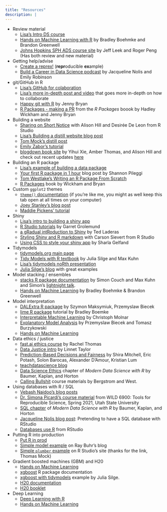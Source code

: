 ```yaml
---
title: "Resources"
description: |
---
```


* Review material
  - [Lisa's Intro DS course](https://ds112-lendway.netlify.app/)  
  - [Hands on Machine Learning with R](https://bradleyboehmke.github.io/HOML/) by Bradley Boehmke and Brandon Greenwell  
  - [Johns Hopkins SPH ADS course site](http://jtleek.com/ads2020/index.html) by Jeff Leek and Roger Peng (Has both review and new material)
  
* Getting help/advise  
  - [Create a reprex!](https://www.tidyverse.org/help/) (**repr**oducible **ex**ample)  
  - [Build a Career in Data Science podcast](https://podcast.bestbook.cool/) by Jacqueline Nolis and Emily Robinson

* git/GitHub in R  
  - [Lisa's GitHub for colaboration](https://github.com/llendway/github_for_collaboration/blob/master/github_for_collaboration.md)  
  - [Lisa's more in-depth post and video](https://lisalendway.netlify.app/posts/2021-02-24-gitinrstudio/) that goes more in-depth on how to collaborate
  - [Happy git with R](https://happygitwithr.com/) by Jenny Bryan
  - [R Packages - making a PR](https://r-pkgs.org/git.html#git-pullreq) from the *R Packages* boook by Hadley Wickham and Jenny Bryan
  
* Building a website  
  - [Sharing on Short Notice](https://rstudio.com/resources/webinars/sharing-on-short-notice-how-to-get-your-materials-online-with-r-markdown/) with Alison Hill and Desirée De Leon from R Studio
  - [Lisa's Building a distill website blog post](https://lisalendway.netlify.app/posts/2020-12-09-buildingdistill/)  
  - [Tom Mock's distill post](https://themockup.blog/posts/2020-08-01-building-a-blog-with-distill/)
  - [Emily Zabor's tutorial](https://www.emilyzabor.com/tutorials/rmarkdown_websites_tutorial.html)  
  - [blogdown book site](https://bookdown.org/yihui/blogdown/) by Yihui Xie, Amber Thomas, and Alison Hill and check out recent updates [here](https://blog.rstudio.com/2021/01/18/blogdown-v1.0/)
  
* Building an R package  
  - [Lisa's example of building a data package](https://lisalendway.netlify.app/posts/2020-12-30-welcometothejungle/) 
  - [Your first R package in 1 hour](https://www.pipinghotdata.com/posts/2020-10-25-your-first-r-package-in-1-hour/) blog post by Shannon Pileggi
  - [Tom Westlake's Writing an R Package From Scratch ](https://r-mageddon.netlify.app/post/writing-an-r-package-from-scratch/)  
  - [R Packages](https://r-pkgs.org/) book by Wickham and Bryan
  
* Custom `ggplot2` themes  
  - [`theme()` documentation](https://ggplot2.tidyverse.org/reference/theme.html) (if you're like me, you might as well keep this tab open at all times on your computer)
  - [Joey Stanley's blog post](https://joeystanley.com/blog/custom-themes-in-ggplot2)  
  - [Maddie Pickens' tutorial](https://rpubs.com/mclaire19/ggplot2-custom-themes)
  
* Shiny
  - [Lisa's intro to building a shiny app](https://animation-and-interactivity-in-r.netlify.app/#creating-an-app-with-shiny)  
  - [R Studio tutorials](https://shiny.rstudio.com/tutorial/) by Garret Grolemund  
  - [a gRadual intRoduction to Shiny](https://laderast.github.io/gradual_shiny/) by Ted Laderas
  - [Styling Shiny and R markdown](https://youtu.be/4OxokLdZQgQ) with Carson Sievert from R Studio  
  - [Using CSS to style your shiny app](https://sharla.party/post/2021-03-12-big-bud-press/) by Sharla Gelfand
  
* Tidymodels
  - [tidymodels.org main page](https://www.tidymodels.org/)
  - [Tidy Models with R textbook](https://www.tmwr.org/) by Julia Silge and Max Kuhn
  - [Lisa's tidymodels noRth presentation](https://youtu.be/tVZO-aoXStE)
  - [Julia Silge's blog](https://juliasilge.com/) with great examples
  
* Model stacking / ensembles  
  - [stacks R package documentation](https://stacks.tidymodels.org/articles/basics.html) by Simon Couch and Max Kuhn and Simon's [lightnight talk](https://youtu.be/E7uygsmx3-Y).
  - [Hands on Machine Learning](https://bradleyboehmke.github.io/HOML/stacking.html) by Bradley Boehmke & Brandon Greenwell
  
* Model interpretation
  - [DALExtra R package](https://modeloriented.github.io/DALEXtra/reference/explain_tidymodels.html) by Szymon Maksymiuk, Przemyslaw Biecek
  - [lime R package](https://uc-r.github.io/lime) tutorial by Bradley Boemke
  - [Interpretable Machine Learning](https://christophm.github.io/interpretable-ml-book/) by Christoph Molnar
  - [Explanatory Model Analysis](http://ema.drwhy.ai/) by Przemyslaw Biecek and Tomasz Burzykowski
  - [Hands on Machine Learning](https://bradleyboehmke.github.io/HOML/iml.html)
  
* Data ethics / justice
  - [fast.ai ethics course](https://ethics.fast.ai/videos/?lesson=1) by Rachel Thomas
  - [Data Justice intro](https://journals.sagepub.com/doi/10.1177/2053951717736335#:~:text=This%20paper%20posits%20that%20just,paths%20through%20a%20datafying%20world.) by Linnet Taylor
  - [Prediction-Based Decisions and Fairness](https://arxiv.org/abs/1811.07867)  by Shira Mitchell, Eric Potash, Solon Barocas, Alexander D'Amour, Kristian Lum  
  - [teachdatascience blog](https://teachdatascience.com/)  
  - [Data Science Ethics](https://mdsr-book.github.io/mdsr2e/ch-ethics.html#ethics-intro)  chapter of *Modern Data Science with R* by Baumer, Kaplan, and Horton
  - [Calling Bullshit](https://www.callingbullshit.org/syllabus.html) course materials by Bergstrom and West.

* Using databases with R / SQL
  - [Vebash Naidoo's blog posts](https://sciencificity-blog.netlify.app/posts/2020-12-12-using-the-tidyverse-with-databases/)  
  - [Dr. Simona Picardi's course material](https://ecorepsci.github.io/reproducible-science/rsqlite.html) from  WILD 6900: Tools for Reproducible Science, Spring 2021, Utah State University  
  - [SQL chapter](https://mdsr-book.github.io/mdsr2e/ch-sql.html#sec:dplyr-sql) of *Modern Data Science with R* by Baumer, Kaplan, and Horton  
  - [Jacqueline Nolis blog post](https://jnolis.com/blog/sql_database_rstudio/): Pretending to have a SQL database with RStudio  
  - [Databases use R](https://db.rstudio.com/) from RStudio
  
* Putting R into production
  - [Put R in prod](https://putrinprod.com/)
  - [Simple model example](https://raybuhr.github.io/blog/posts/making-predictions-over-http/) on Ray Buhr's blog  
  - [Simple `plumber` example](https://solutions.rstudio.com/examples/rest-apis/plumber-ml/) on R Studio's site (thanks for the link, Thomas Mock)
  
* Gradient boosted machines (GBM) and H20
  - [Hands on Machine Learning](https://bradleyboehmke.github.io/HOML/gbm.html)  
  - [xgboost](https://xgboost.readthedocs.io/en/latest/R-package/xgboostPresentation.html) R package documentation  
  - [xgboost with tidymodels](https://juliasilge.com/blog/xgboost-tune-volleyball/) example by Julia Silge.  
  - [H20 documentation](https://docs.h2o.ai/h2o/latest-stable/h2o-docs/welcome.html)
  - [H20 booklet](https://www.h2o.ai/wp-content/uploads/2018/01/RBooklet.pdf)
  
* Deep Learning
  - [Deep Learning with R](https://www.manning.com/books/deep-learning-with-r#toc)
  - [Hands on Machine Learning](https://bradleyboehmke.github.io/HOML/deep-learning.html)
  